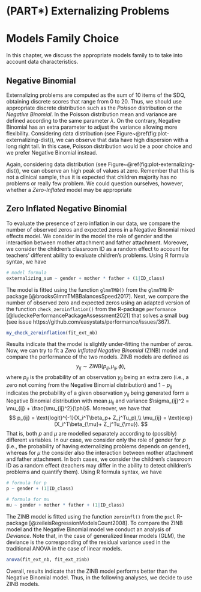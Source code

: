 # (PART\*) Externalizing Problems {-}

# Models Family Choice {#model-choice-ext}

In this chapter, we discuss the appropriate models family to to take into account data characteristics.

## Negative Binomial

Externalizing problems are computed as the sum of 10 items of the SDQ, obtaining discrete scores that range from 0 to 20. Thus, we should use appropriate discrete distribution such as the *Poisson* distribution or the *Negative Binomial*. In the Poisson distribution mean and variance are defined according to the same parameter $\lambda$. On the contrary, Negative Binomial has an extra parameter to adjust the variance allowing more flexibility. Considering data distribution (see Figure~\@ref(fig:plot-externalizing-dist)), we can observe that data have high dispersion with a long right tail. In this case, Poisson distribution would be a poor choice and we prefer Negative Binomial instead.

Again, considering data distribution (see Figure~\@ref(fig:plot-externalizing-dist)), we can observe an high peak of values at zero. Remember that this is not a clinical sample, thus it is expected that children majority has no problems or really few problem. We could question ourselves, however, whether a *Zero-Inflated* model may be appropriate

## Zero Inflated Negative Binomial

To evaluate the presence of zero inflation in our data, we compare the number of observed zeros and expected zeros in a Negative Binomial mixed effects model. We consider in the model the role of gender and the interaction between mother attachment and father attachment. Moreover, we consider the children's classroom ID as a random effect to account for teachers' different ability to evaluate children's problems. Using R formula syntax, we have
```r
# model formula
externalizing_sum ~ gender + mother * father + (1|ID_class)
```

The model is fitted using the function `glmmTMB()` from the `glmmTMB` R-package [@brooksGlmmTMBBalancesSpeed2017]. Next, we compare the number of observed zero and expected zeros using an adapted version of the function `check_zeroinflation()` from the R-package `performance` [@ludeckePerformancePackageAssessment2021] that solves a small bug (see issue https://github.com/easystats/performance/issues/367).
```r
my_check_zeroinflation(fit_ext_nb)
```

Results indicate that the model is slightly under-fitting the number of zeros. Now, we can try to fit a *Zero Inflated Negative Binomial* (ZINB) model and compare the performance of the two models. ZINB models are defined as
$$
y_{ij} \sim ZINB(p_{ij}, \mu_{ij}, \phi),
$$
where $p_{ij}$ is the probability of an observation $y_{ij}$ being an extra zero (i.e., a zero not coming from the Negative Binomial distribution) and $1-p_{ij}$ indicates the probability of a given observation $y_{ij}$ being generated form a Negative Binomial distribution with mean $\mu_{ij}$ and variance $\sigma_{ij}^2 = \mu_{ij} + \frac{\mu_{ij}^2}{\phi}$. Moreover, we have that
$$
p_{ij} = \text{logit}^{-1}(X_i^T\beta_p+ Z_j^Tu_p),\\
\mu_{ij} = \text{exp}(X_i^T\beta_{\mu}+ Z_j^Tu_{\mu}).
$$
That is, both $p$ and $\mu$ are modelled separately according to (possibly) different variables. In our case, we consider only the role of gender for $p$ (i.e., the probability of having externalizing problems depends on gender), whereas for $\mu$ the consider also the interaction between mother attachment and father attachment. In both cases, we consider the children's classroom ID as a random effect (teachers may differ in the ability to detect children's problems and quantify them). Using R formula syntax, we have
```r
# formula for p
p ~ gender + (1|ID_class)

# formula for mu
mu ~ gender + mother * father + (1|ID_class)
```

The ZINB model is fitted using the function `zeroinfl()` from the `pscl` R-package [@zeileisRegressionModelsCount2008]. To compare the ZINB model and the Negative Binomial model we conduct an analysis of *Deviance*. Note that, in the case of generalized linear models (GLM), the deviance is the corresponding of the residual variance used in the traditional ANOVA in the case of linear models.
```r
anova(fit_ext_nb, fit_ext_zinb)
```

Overall, results indicate that the ZINB model performs better than the Negative Binomial model. Thus, in the following analyses, we decide to use ZINB models.


